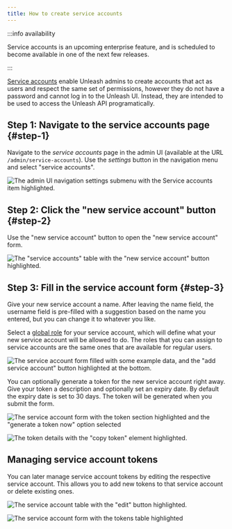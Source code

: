 ```yaml
---
title: How to create service accounts
---
```


:::info availability

Service accounts is an upcoming enterprise feature, and is scheduled to become available in one of the next few releases.

:::

[Service accounts](../reference/service-accounts.md) enable Unleash admins to create accounts that act as users and respect the same set of permissions, however they do not have a password and cannot log in to the Unleash UI. Instead, they are intended to be used to access the Unleash API programatically.

## Step 1: Navigate to the service accounts page {#step-1}

Navigate to the _service accounts_ page in the admin UI (available at the URL `/admin/service-accounts`). Use the _settings_ button in the navigation menu and select "service accounts".

![The admin UI navigation settings submenu with the Service accounts item highlighted.](/img/service-account-1.png)

## Step 2: Click the "new service account" button {#step-2}

Use the "new service account" button to open the "new service account" form.

![The "service accounts" table with the "new service account" button highlighted.](/img/service-account-2.png)

## Step 3: Fill in the service account form {#step-3}

Give your new service account a name. After leaving the name field, the username field is pre-filled with a suggestion based on the name you entered, but you can change it to whatever you like.

Select a [global role](https://docs.getunleash.io/reference/rbac#standard-roles) for your service account, which will define what your new service account will be allowed to do. The roles that you can assign to service accounts are the same ones that are available for regular users.

![The service account form filled with some example data, and the "add service account" button highlighted at the bottom.](/img/service-account-3.png)

You can optionally generate a token for the new service account right away. Give your token a description and optionally set an expiry date. By default the expiry date is set to 30 days. The token will be generated when you submit the form.

![The service account form with the token section highlighted and the "generate a token now" option selected](/img/service-account-4.png)

![The token details with the "copy token" element highlighted.](/img/service-account-5.png)

## Managing service account tokens

You can later manage service account tokens by editing the respective service account. This allows you to add new tokens to that service account or delete existing ones.

![The service account table with the "edit" button highlighted.](/img/service-account-6.png)

![The service account form with the tokens table highlighted](/img/service-account-tokens.png)
